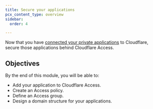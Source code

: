 ```yaml
---
title: Secure your applications
pcx_content_type: overview
sidebar:
  order: 4

---
```


Now that you have [connected your private applications](/learning-paths/zero-trust-web-access/connect-private-applications/) to Cloudflare, secure those applications behind Cloudflare Access.

## Objectives

By the end of this module, you will be able to:

* Add your application to Cloudflare Access.
* Create an Access policy.
* Define an Access group.
* Design a domain structure for your applications.
